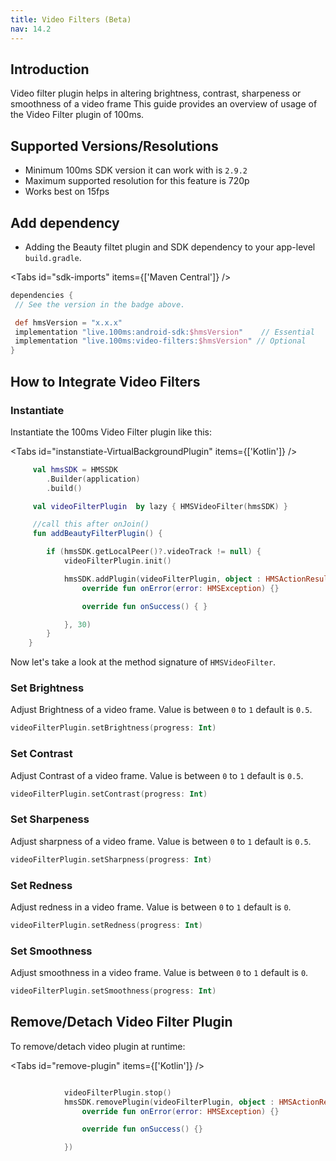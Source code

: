 ```yaml
---
title: Video Filters (Beta)
nav: 14.2
---
```



## Introduction

Video filter plugin helps in altering brightness, contrast, sharpeness or smoothness of a video frame
This guide provides an overview of usage of the Video Filter plugin of 100ms.


## Supported Versions/Resolutions

-   Minimum 100ms SDK version it can work with is `2.9.2`
-   Maximum supported resolution for this feature is 720p 
-   Works best on 15fps


## Add dependency

-   Adding the Beauty filtet plugin and SDK dependency to your app-level `build.gradle`.

<AndroidSdkVersionShield />

<Tabs id="sdk-imports" items={['Maven Central']} />

<Tab id='sdk-imports-0'>

```json{5-8}:build.gradle section=AddSDKDependencies sectionIndex=1
dependencies {
 // See the version in the badge above.

 def hmsVersion = "x.x.x"
 implementation "live.100ms:android-sdk:$hmsVersion"    // Essential
 implementation "live.100ms:video-filters:$hmsVersion" // Optional
}
```

</Tab>


## How to Integrate Video Filters

### Instantiate 

Instantiate the 100ms Video Filter plugin like this:

<Tabs id="instanstiate-VirtualBackgroundPlugin" items={['Kotlin']} />

<Tab id='instanstiate-VirtualBackgroundPlugin-0'>

```kotlin
     val hmsSDK = HMSSDK
        .Builder(application)
        .build()

     val videoFilterPlugin  by lazy { HMSVideoFilter(hmsSDK) }

     //call this after onJoin()
     fun addBeautyFilterPlugin() {

        if (hmsSDK.getLocalPeer()?.videoTrack != null) {
            videoFilterPlugin.init()

            hmsSDK.addPlugin(videoFilterPlugin, object : HMSActionResultListener {
                override fun onError(error: HMSException) {}

                override fun onSuccess() { }

            }, 30)
        }
    }
```

</Tab>


Now let's take a look at the method signature of `HMSVideoFilter`.


### Set Brightness

Adjust Brightness of a video frame. Value is between `0` to `1` default is `0.5`.

```kotlin
videoFilterPlugin.setBrightness(progress: Int)
```

### Set Contrast

Adjust Contrast of a video frame. Value is between `0` to `1` default is `0.5`.

```kotlin
videoFilterPlugin.setContrast(progress: Int)
```

### Set Sharpeness

Adjust sharpness of a video frame. Value is between `0` to `1` default is `0.5`.

```kotlin
videoFilterPlugin.setSharpness(progress: Int)
```

### Set Redness

Adjust redness in a video frame. Value is between `0` to `1` default is `0`.

```kotlin
videoFilterPlugin.setRedness(progress: Int)
```

### Set Smoothness

Adjust smoothness in a video frame. Value is between `0` to `1` default is `0`.

```kotlin
videoFilterPlugin.setSmoothness(progress: Int)
```

## Remove/Detach Video Filter Plugin

To remove/detach video plugin at runtime:

<Tabs id="remove-plugin" items={['Kotlin']} />

<Tab id='remove-plugin-0'>

```kotlin

            videoFilterPlugin.stop()
            hmsSDK.removePlugin(videoFilterPlugin, object : HMSActionResultListener {
                override fun onError(error: HMSException) {}

                override fun onSuccess() {}

            })


```

</Tab>


